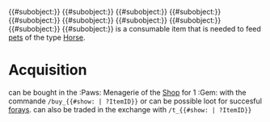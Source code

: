 {{Item
|ItemID=618
|BoolEventItem=No
|ItemType=Pet Food
|BoolDepositGuild=Yes
|BoolExchange=Yes
|BoolAuction=No
|BoolQuest=Yes
|PlayerQuestMinLevel=3
|QuestForestMorning=No
|QuestForestDay=No
|QuestForestEvening=No
|QuestForestNight=No
|QuestSwampMorning=No
|QuestSwampDay=No
|QuestSwampEvening=No
|QuestSwampNight=No
|QuestValleyMorning=No
|QuestValleyDay=No
|QuestValleyEvening=No
|QuestValleyNight=No
|QuestForayMorning=Yes
|QuestForayDay=Yes
|QuestForayEvening=Yes
|QuestForayNight=No
}}
{{#subobject:}}
{{#subobject:}}
{{#subobject:}}
{{#subobject:}}
{{#subobject:}}
{{#subobject:}}
{{#subobject:}}
{{#subobject:}}
{{#subobject:}}
{{#subobject:}}
'''{{PAGENAME}}''' is a consumable item that is needed to feed [[Pet|pets]] of the type [[Horse]]. 

=Acquisition=
{{PAGENAME}} can be bought in the :Paws: Menagerie of the [[Shop]] for 1 :Gem: with the commande <code>/buy_{{#show: {{PAGENAME}}| ?ItemID}}</code> or can be possible loot for succesful [[Foray|forays]]. {{PAGENAME}} can also be traded in the exchange with <code>/t_{{#show: {{PAGENAME}}| ?ItemID}}</code>